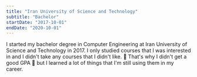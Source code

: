 ```yaml
---
title: "Iran University of Science and Technology"
subtitle: "Bachelor"
startDate: "2017-10-01"
endDate: "2020-10-01"
---
```


I started my bachelor degree in Computer Engineering at Iran University of Science and Technology in 2017.
I only studied courses that I was interested in and I didn't take any courses that I didn't like. 🥴
That's why I didn't get a good GPA 🤫 but I learned a lot of things that I'm still using them in my career.
